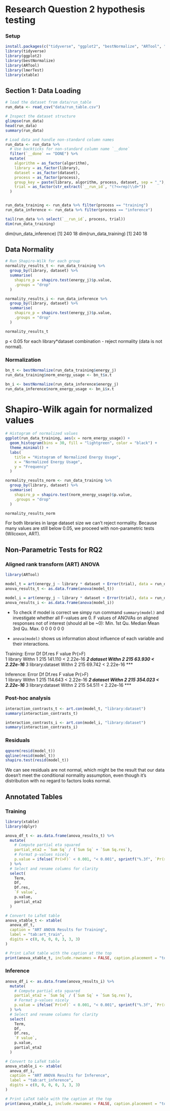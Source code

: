 # Research Question 2 hypothesis testing

### Setup
```r
install.packages(c("tidyverse", "ggplot2", "bestNormalize", "ARTool", "lmerTest", "xtable"))
library(tidyverse)
library(ggplot2)
library(bestNormalize)
library(ARTool)
library(lmerTest)
library(xtable)
```

## Section 1: Data Loading 

```r
# load the dataset from data/run_table
run_data <- read_csv("data/run_table.csv")
```
```r
# Inspect the dataset structure
glimpse(run_data)
head(run_data)
summary(run_data)
```
```r
# Load data and handle non-standard column names
run_data <- run_data %>%
  # Use backticks for non-standard column name `__done`
  filter(`__done` == "DONE") %>%
  mutate(
    algorithm = as_factor(algorithm),
    library = as_factor(library),
    dataset = as_factor(dataset),
    process = as_factor(process),
    group_key = paste(library, algorithm, process, dataset, sep = "_"),
    trial = as_factor(str_extract(`__run_id`, "(?<=rep)\\d+"))
  )


run_data_training <- run_data %>% filter(process == "training")
run_data_inference <- run_data %>% filter(process == "inference")

tail(run_data %>% select(`__run_id`, process, trial))
dim(run_data_training)
```

dim(run_data_inference)
[1] 240  18
dim(run_data_training)
[1] 240  18

## Data Normality

```r
# Run Shapiro-Wilk for each group
normality_results_t <- run_data_training %>%
  group_by(library, dataset) %>%
  summarise(
    shapiro_p = shapiro.test(energy_j)$p.value,
    .groups = "drop"
  )

normality_results_i <- run_data_inference %>%
  group_by(library, dataset) %>%
  summarise(
    shapiro_p = shapiro.test(energy_j)$p.value,
    .groups = "drop"
  )

normality_results_t
```

p < 0.05 for each library*dataset combination - reject normality (data is not normal).

### Normalization

```r
bn_t <- bestNormalize(run_data_training$energy_j)
run_data_training$norm_energy_usage <- bn_t$x.t

bn_i <- bestNormalize(run_data_inference$energy_j)
run_data_inference$norm_energy_usage <- bn_i$x.t
```

# Shapiro-Wilk again for normalized values

```r
# Histogram of normalized values
ggplot(run_data_training, aes(x = norm_energy_usage)) +
  geom_histogram(bins = 30, fill = "lightgreen", color = "black") +
  theme_minimal() +
  labs(
    title = "Histogram of Normalized Energy Usage",
    x = "Normalized Energy Usage",
    y = "Frequency"
  )

normality_results_norm <- run_data_training %>%
  group_by(library, dataset) %>%
  summarise(
    shapiro_p = shapiro.test(norm_energy_usage)$p.value,
    .groups = "drop"
  )

normality_results_norm
```

For both libraries in large dataset size we can't reject normality.
Because many values are still below 0.05, we proceed with non-parametric tests (Wilcoxon, ART).

## Non-Parametric Tests for RQ2

### Aligned rank transform (ART) ANOVA 

```r
library(ARTool)

model_t = art(energy_j ~ library * dataset + Error(trial), data = run_data_training)
anova_results_t <- as.data.frame(anova(model_t))

model_i = art(energy_j ~ library * dataset + Error(trial), data = run_data_inference)
anova_results_i <- as.data.frame(anova(model_i))

```

-   To check if model is correct we simpy run command `summary(model)` and investigate whether all F-values are 0.
F values of ANOVAs on aligned responses not of interest (should all be ~0):
   Min. 1st Qu.  Median    Mean 3rd Qu.    Max. 
      0       0       0       0       0       0 

-   `anova(model)` shows us information about influence of each variable and their interactions.

Training:
                  Error Df Df.res F value     Pr(>F)    
1 library         Withn  1    215 141.110 < 2.22e-16 ***
2 dataset         Withn  2    215  63.930 < 2.22e-16 ***
3 library:dataset Withn  2    215  69.742 < 2.22e-16 ***

Inference:
                  Error Df Df.res F value     Pr(>F)    
1 library         Withn  1    215 114.643 < 2.22e-16 ***
2 dataset         Withn  2    215 354.023 < 2.22e-16 ***
3 library:dataset Withn  2    215  54.511 < 2.22e-16 ***

### Post-hoc analysis

```r
interaction_contrasts_t <- art.con(model_t, "library:dataset")
summary(interaction_contrasts_t)

interaction_contrasts_i <- art.con(model_i, "library:dataset")
summary(interaction_contrasts_i)
```

### Residuals

```r
qqnorm(resid(model_t))
qqline(resid(model_t))
shapiro.test(resid(model_t))
```

We can see residuals are not normal, which might be the result that our data doesn't meet the conditional normality assumption, even though it's distribution with no regard to factors looks normal.

## Annotated Tables

### Training

```r
library(xtable)
library(dplyr)

anova_df_t <- as.data.frame(anova_results_t) %>%
  mutate(
    # Compute partial eta squared
    partial_eta2 = `Sum Sq` / (`Sum Sq` + `Sum Sq.res`),
    # Format p-values nicely
    p.value = ifelse(`Pr(>F)` < 0.001, "< 0.001", sprintf("%.3f", `Pr(>F)`))
  ) %>%
  # Select and rename columns for clarity
  select(
    Term,
    Df,
    Df.res,
    `F value`,
    p.value,
    partial_eta2
  )

# Convert to LaTeX table
anova_xtable_t <- xtable(
  anova_df_t,
  caption = "ART ANOVA Results for Training",
  label = "tab:art_train",
  digits = c(0, 0, 0, 0, 3, 3, 3)
)

# Print LaTeX table with the caption at the top
print(anova_xtable_t, include.rownames = FALSE, caption.placement = "top")
```

### Inference

```r
anova_df_i <- as.data.frame(anova_results_i) %>%
  mutate(
    # Compute partial eta squared
    partial_eta2 = `Sum Sq` / (`Sum Sq` + `Sum Sq.res`),
    # Format p-values nicely
    p.value = ifelse(`Pr(>F)` < 0.001, "< 0.001", sprintf("%.3f", `Pr(>F)`))
  ) %>%
  # Select and rename columns for clarity
  select(
    Term,
    Df,
    Df.res,
    `F value`,
    p.value,
    partial_eta2
  )

# Convert to LaTeX table
anova_xtable_i <- xtable(
  anova_df_i,
  caption = "ART ANOVA Results for Inference",
  label = "tab:art_inference",
  digits = c(0, 0, 0, 0, 3, 3, 3)
)

# Print LaTeX table with the caption at the top
print(anova_xtable_i, include.rownames = FALSE, caption.placement = "top")
```